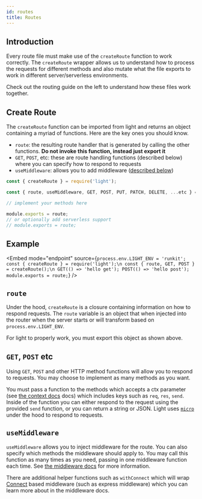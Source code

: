 ```yaml
---
id: routes
title: Routes
---
```


## Introduction

Every route file must make use of the `createRoute` function to work correctly. The `createRoute` wrapper allows us to understand how to process the requests for different methods and also mutate what the file exports to work in different server/serverless environments.

Check out the routing guide on the left to understand how these files work together.

## Create Route

The `createRoute` function can be imported from light and returns an object containing a myriad of functions. Here are the key ones you should know.

- `route`: the resulting route handler that is generated by calling the other functions. **Do not invoke this function, instead just export it**
- `GET`, `POST`, etc: these are route handling functions (described below) where you can specify how to respond to requests
- `useMiddleware`: allows you to add middleware ([described below](#usemiddleware))

```js
const { createRoute } = require('light');

const { route, useMiddleware, GET, POST, PUT, PATCH, DELETE, ...etc } = createRoute();

// implement your methods here

module.exports = route;
// or optionally add serverless support
// module.exports = route;
```

## Example


<Embed
  mode="endpoint"
  source={`process.env.LIGHT_ENV = 'runkit';
const { createRoute } = require('light');\n
const { route, GET, POST } = createRoute();\n
GET(() => 'hello get');
POST(() => 'hello post');
module.exports = route;`}
/>

## `route`

Under the hood, `createRoute` is a closure containing information on how to respond requests. The `route` variable is an object that when injected into the router when the server starts or will transform based on `process.env.LIGHT_ENV`.

For light to properly work, you must export this object as shown above.

## `GET`, `POST` etc

Using `GET`, `POST` and other HTTP method functions will allow you to respond to requests. You may choose to implement as many methods as you want.

You must pass a function to the methods which accepts a ctx parameter (see [the context docs](core/context.md) docs) which includes keys such as `req`, `res`, `send`. Inside of the function you can either respond to the request using the provided `send` function, or you can return a string or JSON. Light uses [`micro`](https://github.com/vercel/micro) under the hood to respond to requests.

## `useMiddleware`

`useMiddleware` allows you to inject middleware for the route. You can also specify which methods the middleware should apply to. You may call this function as many times as you need, passing in one middleware function each time. See [the middleware docs](core/middleware.mdx) for more information.

There are additional helper functions such as `withConnect` which will wrap [Connect](https://github.com/senchalabs/connect) based middleware (such as express middleware) which you can learn more about in the middleware docs.
